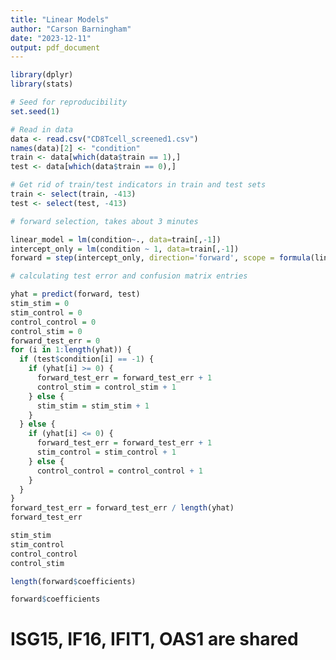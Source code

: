 ```yaml
---
title: "Linear Models"
author: "Carson Barningham"
date: "2023-12-11"
output: pdf_document
---
```


```r
library(dplyr)
library(stats)

# Seed for reproducibility
set.seed(1)

# Read in data
data <- read.csv("CD8Tcell_screened1.csv")
names(data)[2] <- "condition"
train <- data[which(data$train == 1),]
test <- data[which(data$train == 0),]

# Get rid of train/test indicators in train and test sets
train <- select(train, -413)
test <- select(test, -413)
```

```r
# forward selection, takes about 3 minutes

linear_model = lm(condition~., data=train[,-1])
intercept_only = lm(condition ~ 1, data=train[,-1])
forward = step(intercept_only, direction='forward', scope = formula(linear_model), trace=0)
```

```r
# calculating test error and confusion matrix entries

yhat = predict(forward, test)
stim_stim = 0
stim_control = 0
control_control = 0
control_stim = 0
forward_test_err = 0
for (i in 1:length(yhat)) {
  if (test$condition[i] == -1) {
    if (yhat[i] >= 0) {
      forward_test_err = forward_test_err + 1
      control_stim = control_stim + 1
    } else {
      stim_stim = stim_stim + 1
    }
  } else {
    if (yhat[i] <= 0) {
      forward_test_err = forward_test_err + 1
      stim_control = stim_control + 1
    } else {
      control_control = control_control + 1
    }
  }
}
forward_test_err = forward_test_err / length(yhat)
forward_test_err

stim_stim
stim_control
control_control
control_stim
```

```r
length(forward$coefficients)

forward$coefficients
```

# ISG15, IF16, IFIT1, OAS1 are shared